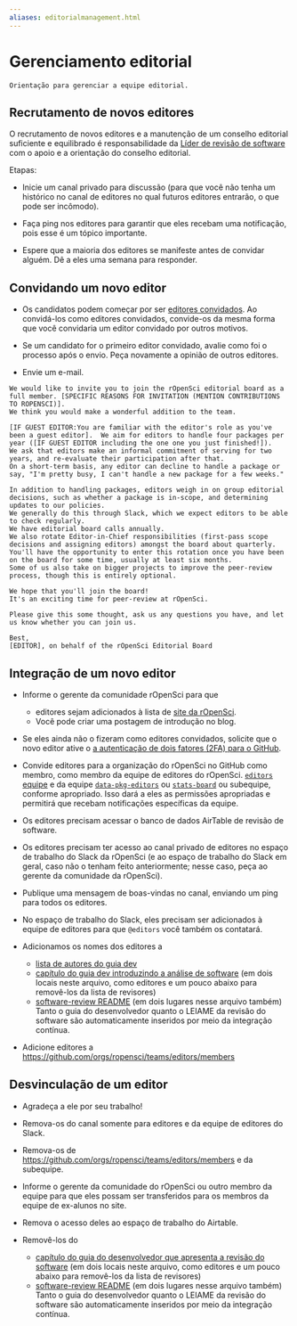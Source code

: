 ```yaml
---
aliases: editorialmanagement.html
---
```


# Gerenciamento editorial {#editorialmanagement}

```block
Orientação para gerenciar a equipe editorial.
```

## Recrutamento de novos editores {#recruiting-new-editors}

O recrutamento de novos editores e a manutenção de um conselho editorial suficiente e equilibrado é responsabilidade da [Líder de revisão de software](https://ropensci.org/about/#team) com o apoio e a orientação do conselho editorial.

Etapas:

- Inicie um canal privado para discussão (para que você não tenha um histórico no canal de editores no qual futuros editores entrarão, o que pode ser incômodo).

- Faça ping nos editores para garantir que eles recebam uma notificação, pois esse é um tópico importante.

- Espere que a maioria dos editores se manifeste antes de convidar alguém. Dê a eles uma semana para responder.

## Convidando um novo editor {#inviting-a-new-editor}

- Os candidatos podem começar por ser [editores convidados](#guesteditor).
  Ao convidá-los como editores convidados, convide-os da mesma forma que você convidaria um editor convidado por outros motivos.

- Se um candidato for o primeiro editor convidado, avalie como foi o processo após o envio. Peça novamente a opinião de outros editores.

- Envie um e-mail.

```
We would like to invite you to join the rOpenSci editorial board as a full member. [SPECIFIC REASONS FOR INVITATION (MENTION CONTRIBUTIONS TO ROPENSCI)]. 
We think you would make a wonderful addition to the team.

[IF GUEST EDITOR:You are familiar with the editor's role as you've been a guest editor].  We aim for editors to handle four packages per year ([IF GUEST EDITOR including the one one you just finished!]).  
We ask that editors make an informal commitment of serving for two years, and re-evaluate their participation after that.  
On a short-term basis, any editor can decline to handle a package or say, "I'm pretty busy, I can't handle a new package for a few weeks."

In addition to handling packages, editors weigh in on group editorial decisions, such as whether a package is in-scope, and determining updates to our policies. 
We generally do this through Slack, which we expect editors to be able to check regularly. 
We have editorial board calls annually.  
We also rotate Editor-in-Chief responsibilities (first-pass scope decisions and assigning editors) amongst the board about quarterly. 
You'll have the opportunity to enter this rotation once you have been on the board for some time, usually at least six months. 
Some of us also take on bigger projects to improve the peer-review process, though this is entirely optional. 

We hope that you'll join the board!  
It's an exciting time for peer-review at rOpenSci.

Please give this some thought, ask us any questions you have, and let us know whether you can join us.

Best,
[EDITOR], on behalf of the rOpenSci Editorial Board
```

## Integração de um novo editor {#onboarding-a-new-editor}

- Informe o gerente da comunidade rOpenSci para que
  
  - editores sejam adicionados à lista de [site da rOpenSci](https://github.com/ropensci/roweb3/#team-member).
  - Você pode criar uma postagem de introdução no blog.

- Se eles ainda não o fizeram como editores convidados, solicite que o novo editor ative o [a autenticação de dois fatores (2FA) para o GitHub](https://docs.github.com/en/authentication/securing-your-account-with-two-factor-authentication-2fa).

- Convide editores para a organização do rOpenSci no GitHub como membro, como membro da equipe de editores do rOpenSci. [`editors` equipe](https://github.com/orgs/ropensci/teams/editors) e da equipe [`data-pkg-editors`](https://github.com/orgs/ropensci/teams/data-pkg-editors) ou [`stats-board`](https://github.com/orgs/ropensci/teams/stats-board) ou subequipe, conforme apropriado.  Isso dará a eles as permissões apropriadas e permitirá que recebam notificações específicas da equipe.

- Os editores precisam acessar o banco de dados AirTable de revisão de software.

- Os editores precisam ter acesso ao canal privado de editores no espaço de trabalho do Slack da rOpenSci (e ao espaço de trabalho do Slack em geral, caso não o tenham feito anteriormente; nesse caso, peça ao gerente da comunidade da rOpenSci).

- Publique uma mensagem de boas-vindas no canal, enviando um ping para todos os editores.

- No espaço de trabalho do Slack, eles precisam ser adicionados à equipe de editores para que `@editors` você também os contatará.

- Adicionamos os nomes dos editores a
  
  - [lista de autores do guia dev](https://github.com/ropensci/dev_guide/blob/main/index.Rmd)
  - [capítulo do guia dev introduzindo a análise de software](https://github.com/ropensci/dev_guide/blob/main/softwarereview_intro.Rmd) (em dois locais neste arquivo, como editores e um pouco abaixo para removê-los da lista de revisores)
  - [software-review README](https://github.com/ropensci/software-review/blob/main/README.Rmd) (em dois lugares nesse arquivo também)
    Tanto o guia do desenvolvedor quanto o LEIAME da revisão do software são automaticamente inseridos por meio da integração contínua.

- Adicione editores a [https://github.com/orgs/ropensci/teams/editors/members](https://github.com/orgs/ropensci/teams/editors/members)

## Desvinculação de um editor {#offboarding-an-editor}

- Agradeça a ele por seu trabalho!

- Remova-os do canal somente para editores e da equipe de editores do Slack.

- Remova-os de [https://github.com/orgs/ropensci/teams/editors/members](https://github.com/orgs/ropensci/teams/editors/members) e da subequipe.

- Informe o gerente da comunidade do rOpenSci ou outro membro da equipe para que eles possam ser transferidos para os membros da equipe de ex-alunos no site.

- Remova o acesso deles ao espaço de trabalho do Airtable.

- Removê-los do
  
  - [capítulo do guia do desenvolvedor que apresenta a revisão do software](https://github.com/ropensci/dev_guide/blob/main/softwarereview_intro.Rmd) (em dois locais neste arquivo, como editores e um pouco abaixo para removê-los da lista de revisores)
  - [software-review README](https://github.com/ropensci/software-review/blob/main/README.Rmd) (em dois lugares nesse arquivo também)
    Tanto o guia do desenvolvedor quanto o LEIAME da revisão do software são automaticamente inseridos por meio da integração contínua.


